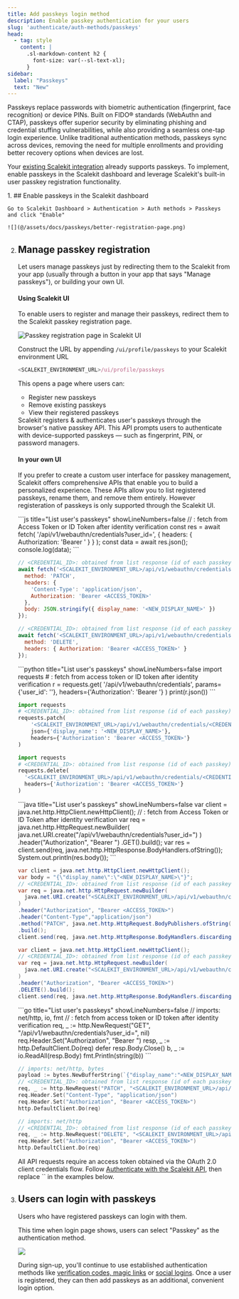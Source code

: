 ```yaml
---
title: Add passkeys login method
description: Enable passkey authentication for your users
slug: 'authenticate/auth-methods/passkeys'
head:
  - tag: style
    content: |
      .sl-markdown-content h2 {
        font-size: var(--sl-text-xl);
      }
sidebar:
  label: "Passkeys"
  text: "New"
---
```




Passkeys replace passwords with biometric authentication (fingerprint, face recognition) or device PINs. Built on FIDO® standards (WebAuthn and CTAP), passkeys offer superior security by eliminating phishing and credential stuffing vulnerabilities, while also providing a seamless one-tap login experience. Unlike traditional authentication methods, passkeys sync across devices, removing the need for multiple enrollments and providing better recovery options when devices are lost.


Your [existing Scalekit integration](/fsa/quickstart/) already supports passkeys. To implement, enable passkeys in the Scalekit dashboard and leverage Scalekit's built-in user passkey registration functionality.


<Steps>
1. ## Enable passkeys in the Scalekit dashboard

    Go to Scalekit Dashboard > Authentication > Auth methods > Passkeys and click "Enable"

    ![](@/assets/docs/passkeys/better-registration-page.png)

2. ## Manage passkey registration

    Let users manage passkeys just by redirecting them to the Scalekit from your app (usually through a button in your app that says "Manage passkeys"), or building your own UI.

    #### Using Scalekit UI

    To enable users to register and manage their passkeys, redirect them to the Scalekit passkey registration page.

    ![](@/assets/docs/passkeys/registration-page.png "Passkey registration page in Scalekit UI")

    Construct the URL by appending `/ui/profile/passkeys` to your Scalekit environment URL

    ```js title="Passkey Registration URL" showLineNumbers=false
    <SCALEKIT_ENVIRONMENT_URL>/ui/profile/passkeys
    ```

    This opens a page where users can:
    - Register new passkeys
    - Remove existing passkeys
    - View their registered passkeys

    <Aside>
    Scalekit registers & authenticates user's passkeys through the browser's native passkey API. This API prompts users to authenticate with device-supported passkeys — such as fingerprint, PIN, or password managers.
    </Aside>

    #### In your own UI

    If you prefer to create a custom user interface for passkey management, Scalekit offers comprehensive APIs that enable you to build a personalized experience. These APIs allow you to list registered passkeys, rename them, and remove them entirely. However registeration of passkeys is only supported through the Scalekit UI.

    <Tabs>
    <TabItem label="Node.js">
    ```js title="List user's passkeys" showLineNumbers=false
    // <USER_ID>: fetch from Access Token or ID Token after identity verification
    const res = await fetch(
      '<SCALEKIT_ENVIRONMENT_URL>/api/v1/webauthn/credentials?user_id=<USER_ID>',
      { headers: { Authorization: 'Bearer <ACCESS_TOKEN>' } }
    );
    const data = await res.json();
    console.log(data);
    ```

    ```js title="Rename a passkey" showLineNumbers=false
    // <CREDENTIAL_ID>: obtained from list response (id of each passkey)
    await fetch('<SCALEKIT_ENVIRONMENT_URL>/api/v1/webauthn/credentials/<CREDENTIAL_ID>', {
      method: 'PATCH',
      headers: {
        'Content-Type': 'application/json',
        Authorization: 'Bearer <ACCESS_TOKEN>'
      },
      body: JSON.stringify({ display_name: '<NEW_DISPLAY_NAME>' })
    });
    ```

    ```js title="Remove a passkey" showLineNumbers=false
    // <CREDENTIAL_ID>: obtained from list response (id of each passkey)
    await fetch('<SCALEKIT_ENVIRONMENT_URL>/api/v1/webauthn/credentials/<CREDENTIAL_ID>', {
      method: 'DELETE',
      headers: { Authorization: 'Bearer <ACCESS_TOKEN>' }
    });
    ```
    </TabItem>

    <TabItem label="Python">
    ```python title="List user's passkeys" showLineNumbers=false
    import requests
    # <USER_ID>: fetch from access token or ID token after identity verification
    r = requests.get(
      '<SCALEKIT_ENVIRONMENT_URL>/api/v1/webauthn/credentials',
      params={'user_id': '<USER_ID>'},
      headers={'Authorization': 'Bearer <ACCESS_TOKEN>'}
    )
    print(r.json())
    ```

    ```python title="Rename a passkey" showLineNumbers=false
    import requests
    # <CREDENTIAL_ID>: obtained from list response (id of each passkey)
    requests.patch(
        '<SCALEKIT_ENVIRONMENT_URL>/api/v1/webauthn/credentials/<CREDENTIAL_ID>',
        json={'display_name': '<NEW_DISPLAY_NAME>'},
        headers={'Authorization': 'Bearer <ACCESS_TOKEN>'}
    )
    ```

    ```python title="Remove a passkey" showLineNumbers=false
    import requests
    # <CREDENTIAL_ID>: obtained from list response (id of each passkey)
    requests.delete(
      '<SCALEKIT_ENVIRONMENT_URL>/api/v1/webauthn/credentials/<CREDENTIAL_ID>',
      headers={'Authorization': 'Bearer <ACCESS_TOKEN>'}
    )
    ```
    </TabItem>

    <TabItem label="Java">
    ```java title="List user's passkeys" showLineNumbers=false
    var client = java.net.http.HttpClient.newHttpClient();
    // <USER_ID>: fetch from Access Token or ID Token after identity verification
    var req = java.net.http.HttpRequest.newBuilder(
      java.net.URI.create("<SCALEKIT_ENVIRONMENT_URL>/api/v1/webauthn/credentials?user_id=<USER_ID>")
    )
    .header("Authorization", "Bearer <ACCESS_TOKEN>")
    .GET().build();
    var res = client.send(req, java.net.http.HttpResponse.BodyHandlers.ofString());
    System.out.println(res.body());
    ```

    ```java title="Rename a passkey" showLineNumbers=false
    var client = java.net.http.HttpClient.newHttpClient();
    var body = "{\"display_name\":\"<NEW_DISPLAY_NAME>\"}";
    // <CREDENTIAL_ID>: obtained from list response (id of each passkey)
    var req = java.net.http.HttpRequest.newBuilder(
      java.net.URI.create("<SCALEKIT_ENVIRONMENT_URL>/api/v1/webauthn/credentials/<CREDENTIAL_ID>")
    )
    .header("Authorization", "Bearer <ACCESS_TOKEN>")
    .header("Content-Type","application/json")
    .method("PATCH", java.net.http.HttpRequest.BodyPublishers.ofString(body))
    .build();
    client.send(req, java.net.http.HttpResponse.BodyHandlers.discarding());
    ```

    ```java title="Remove a passkey" showLineNumbers=false
    var client = java.net.http.HttpClient.newHttpClient();
    // <CREDENTIAL_ID>: obtained from list response (id of each passkey)
    var req = java.net.http.HttpRequest.newBuilder(
      java.net.URI.create("<SCALEKIT_ENVIRONMENT_URL>/api/v1/webauthn/credentials/<CREDENTIAL_ID>")
    )
    .header("Authorization", "Bearer <ACCESS_TOKEN>")
    .DELETE().build();
    client.send(req, java.net.http.HttpResponse.BodyHandlers.discarding());
    ```
    </TabItem>

    <TabItem label="Go">
    ```go title="List user's passkeys" showLineNumbers=false
    // imports: net/http, io, fmt
    // <USER_ID>: fetch from access token or ID token after identity verification
    req, _ := http.NewRequest("GET", "<SCALEKIT_ENVIRONMENT_URL>/api/v1/webauthn/credentials?user_id=<USER_ID>", nil)
    req.Header.Set("Authorization", "Bearer <ACCESS_TOKEN>")
    resp, _ := http.DefaultClient.Do(req)
    defer resp.Body.Close()
    b, _ := io.ReadAll(resp.Body)
    fmt.Println(string(b))
    ```

    ```go title="Rename a passkey" showLineNumbers=false
    // imports: net/http, bytes
    payload := bytes.NewBufferString(`{"display_name":"<NEW_DISPLAY_NAME>"}`)
    // <CREDENTIAL_ID>: obtained from list response (id of each passkey)
    req, _ := http.NewRequest("PATCH", "<SCALEKIT_ENVIRONMENT_URL>/api/v1/webauthn/credentials/<CREDENTIAL_ID>", payload)
    req.Header.Set("Content-Type", "application/json")
    req.Header.Set("Authorization", "Bearer <ACCESS_TOKEN>")
    http.DefaultClient.Do(req)
    ```

    ```go title="Remove a passkey" showLineNumbers=false
    // imports: net/http
    // <CREDENTIAL_ID>: obtained from list response (id of each passkey)
    req, _ := http.NewRequest("DELETE", "<SCALEKIT_ENVIRONMENT_URL>/api/v1/webauthn/credentials/<CREDENTIAL_ID>", nil)
    req.Header.Set("Authorization", "Bearer <ACCESS_TOKEN>")
    http.DefaultClient.Do(req)
    ```
    </TabItem>
    </Tabs>

    <Aside type="note">
    All API requests require an access token obtained via the OAuth 2.0 client credentials flow. Follow <a href="/guides/authenticate-scalekit-api">Authenticate with the Scalekit API</a>, then replace `<ACCESS_TOKEN>` in the examples below.
    </Aside>
3. ## Users can login with passkeys

    Users who have registered passkeys can login with them.

    This time when login page shows, users can select "Passkey" as the authentication method.

    ![](@/assets/docs/passkeys/login-with-passkey.png)

    During sign-up, you'll continue to use established authentication methods like [verification codes, magic links](/fsa/guides/passwordless/) or [social logins](/social-logins/quickstart/). Once a user is registered, they can then add passkeys as an additional, convenient login option.
</Steps>
